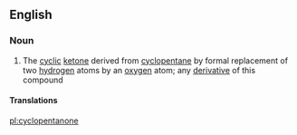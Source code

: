 ==English==

===Noun===
{{wikipedia}}
{{en-noun}}

#{{organic compound}} The [[cyclic]] [[ketone]] derived from [[cyclopentane]] by formal replacement of two [[hydrogen]] atoms by an [[oxygen]] atom; any [[derivative]] of this compound

====Translations====
{{trans-top|cyclic ketone}}
{{trans-mid}}
{{trans-bottom}}

[[pl:cyclopentanone]]
